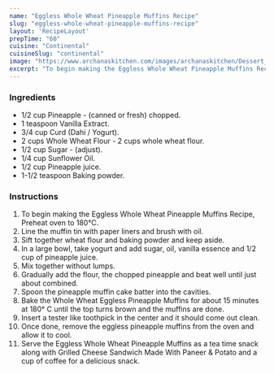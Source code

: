 ---
name: "Eggless Whole Wheat Pineapple Muffins Recipe"
slug: "eggless-whole-wheat-pineapple-muffins-recipe"
layout: 'RecipeLayout'
prepTime: "60"
cuisine: "Continental"
cuisineSlug: "continental"
image: "https://www.archanaskitchen.com/images/archanaskitchen/Dessert_Cakes/Whole_Wheat_Eggless_Pineapple_Muffins_Recipe-1-2.jpg"
excerpt: "To begin making the Eggless Whole Wheat Pineapple Muffins Recipe, Preheat oven to 180°C"
---

### Ingredients

- 1/2 cup Pineapple - (canned or fresh) chopped.
- 1 teaspoon Vanilla Extract.
- 3/4 cup Curd (Dahi / Yogurt).
- 2 cups Whole Wheat Flour - 2 cups whole wheat flour.
- 1/2 cup Sugar - (adjust).
- 1/4 cup Sunflower Oil.
- 1/2 cup Pineapple juice.
- 1-1/2 teaspoon Baking powder.

### Instructions

1. To begin making the Eggless Whole Wheat Pineapple Muffins Recipe, Preheat oven to 180°C.
1. Line the muffin tin with paper liners and brush with oil.
1. Sift together wheat flour and baking powder and keep aside.
1. In a large bowl, take yogurt and add sugar, oil, vanilla essence and 1/2 cup of pineapple juice.
1. Mix together without lumps.
1. Gradually add the flour, the chopped pineapple and beat well until just about combined.
1. Spoon the pineapple muffin cake batter into the cavities.
1. Bake the Whole Wheat Eggless Pineapple Muffins for about 15 minutes at 180° C until the top turns brown and the muffins are done.
1. Insert a tester like toothpick in the center and it should come out clean.
1. Once done, remove the eggless pineapple muffins from the oven and allow it to cool.
1. Serve the Eggless Whole Wheat Pineapple Muffins as a tea time snack along with Grilled Cheese Sandwich Made With Paneer & Potato and a cup of coffee for a delicious snack.
